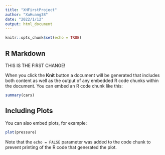 ```yaml
---
title: "XHFirstProject"
author: "XuHuang38"
date: "2022/1/12"
output: html_document
---
```


```r
knitr::opts_chunk$set(echo = TRUE)
```

## R Markdown

THIS IS THE FIRST CHANGE!

When you click the **Knit** button a document will be generated that includes both content as well as the output of any embedded R code chunks within the document. You can embed an R code chunk like this:

```r
summary(cars)
```

## Including Plots

You can also embed plots, for example:

```r
plot(pressure)
```

Note that the `echo = FALSE` parameter was added to the code chunk to prevent printing of the R code that generated the plot.
